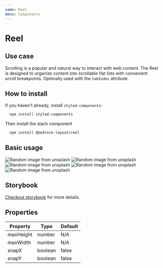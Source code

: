 ```yaml
---
name: Reel
menu: Components
---
```



# Reel

## Use case

Scrolling is a popular and natural way to interact with web content. The Reel is
designed to organize content into scrollable flat lists with convenient scroll breakpoints.
Optimally used with the `tabIndex` attribute.

## How to install

If you haven't already, install `styled-components`:

```bash
  npm install styled-components
```

Then install the stack component

```bash
  npm install @bedrock-layout/reel
```

## Basic usage

<Playground>
  <Reel maxHeight={600}>
    <img
      src="https://source.unsplash.com/random/800x600"
      alt="Random image from unsplash"
    />
    <img
      src="https://source.unsplash.com/random/800x600"
      alt="Random image from unsplash"
    />
    <img
      src="https://source.unsplash.com/random/800x600"
      alt="Random image from unsplash"
    />
    <img
      src="https://source.unsplash.com/random/800x600"
      alt="Random image from unsplash"
    />
    <img
      src="https://source.unsplash.com/random/800x600"
      alt="Random image from unsplash"
    />
  </Reel>
</Playground>

## Storybook

[Checkout storybook](https://storybook.bedrock-layout.dev/?path=/story/reel--basic) for more details.

## Properties

| Property  | Type    | Default |
| --------- | ------- | ------- |
| maxHeight | number  | N/A     |
| maxWidth  | number  | N/A     |
| snapX     | boolean | false   |
| snapY     | boolean | false   |
